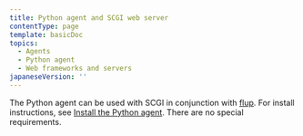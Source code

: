 ```yaml
---
title: Python agent and SCGI web server
contentType: page
template: basicDoc
topics:
  - Agents
  - Python agent
  - Web frameworks and servers
japaneseVersion: ''
---
```


The Python agent can be used with SCGI in conjunction with [flup](https://pypi.python.org/pypi/flup). For install instructions, see [Install the Python agent](/docs/agents/python-agent/installation-configuration/python-agent-installation). There are no special requirements.
